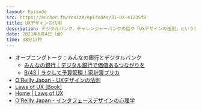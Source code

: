 ```yaml
---
layout: Episode
src: https://anchor.fm/resize/episodes/31-UX-e1235f8
title: UXデザインの法則
description: デジタルバンク、チャレンジャーバンクの話や「UXデザインの法則」というデザイン×心理学というテーマの本の感想とともに、デザイナーの責任などについても話しました。
date: 2021年6月4日（金）
time: 38分17秒
---
```


- オープニングトーク：みんなの銀行とデジタルバンク
    - [みんなの銀行｜デジタル銀行で価値あるつながりを](https://www.minna-no-ginko.com/)
    - [B/43 | ラクして予算管理！家計簿プリカ](https://b43.jp/)
- [O'Reilly Japan - UXデザインの法則](https://www.oreilly.co.jp/books/9784873119496/)
- [Laws of UX [Book]](https://www.oreilly.com/library/view/laws-of-ux/9781492055303/)
- [Home | Laws of UX](https://lawsofux.com/)
- [O'Reilly Japan - インタフェースデザインの心理学](https://www.oreilly.co.jp/books/9784873115573/)
